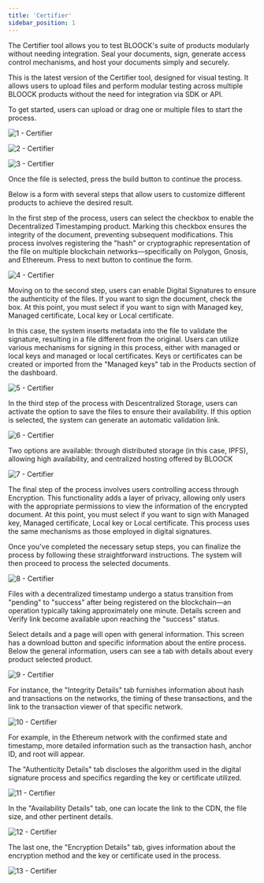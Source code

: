 ```yaml
---
title: 'Certifier'
sidebar_position: 1
---
```


The Certifier tool allows you to test BLOOCK's suite of products modularly without needing integration. Seal your documents, sign, generate access control mechanisms, and host your documents simply and securely.

This is the latest version of the Certifier tool, designed for visual testing. It allows users to upload files and perform modular testing across multiple BLOOCK products without the need for integration via SDK or API.

To get started, users can upload or drag one or multiple files to start the process.

![1 - Certifier](/static/docs/guides/tools-ecosystem/certifier/1-certifier.png)

![2 - Certifier](/static/docs/guides/tools-ecosystem/certifier/2-certifier.png)

![3 - Certifier](/static/docs/guides/tools-ecosystem/certifier/3-certifier.png)

Once the file is selected, press the build button to continue the process.

Below is a form with several steps that allow users to customize different products to achieve the desired result.

In the first step of the process, users can select the checkbox to enable the Decentralized Timestamping product. Marking this checkbox ensures the integrity of the document, preventing subsequent modifications. This process involves registering the "hash" or cryptographic representation of the file on multiple blockchain networks—specifically on Polygon, Gnosis, and Ethereum. Press to next button to continue the form.

![4 - Certifier](/static/docs/guides/tools-ecosystem/certifier/4-certifier.png)

Moving on to the second step, users can enable Digital Signatures to ensure the authenticity of the files. If you want to sign the document, check the box. At this point, you must select if you want to sign with Managed key, Managed certificate, Local key or Local certificate.

In this case, the system inserts metadata into the file to validate the signature, resulting in a file different from the original. Users can utilize various mechanisms for signing in this process, either with managed or local keys and managed or local certificates. Keys or certificates can be created or imported from the "Managed keys" tab in the Products section of the dashboard.

![5 - Certifier](/static/docs/guides/tools-ecosystem/certifier/5-certifier.png)

In the third step of the process with Descentralized Storage, users can activate the option to save the files to ensure their availability. If this option is selected, the system can generate an automatic validation link.

![6 - Certifier](/static/docs/guides/tools-ecosystem/certifier/6-certifier.png)

Two options are available: through distributed storage (in this case, IPFS), allowing high availability, and centralized hosting offered by BLOOCK

![7 - Certifier](/static/docs/guides/tools-ecosystem/certifier/7-certifier.png)

The final step of the process involves users controlling access through Encryption. This functionality adds a layer of privacy, allowing only users with the appropriate permissions to view the information of the encrypted document. At this point, you must select if you want to sign with Managed key, Managed certificate, Local key or Local certificate. This process uses the same mechanisms as those employed in digital signatures.

Once you've completed the necessary setup steps, you can finalize the process by following these straightforward instructions. The system will then proceed to process the selected documents.

![8 - Certifier](/static/docs/guides/tools-ecosystem/certifier/8-certifier.png)

Files with a decentralized timestamp undergo a status transition from "pending" to "success" after being registered on the blockchain—an operation typically taking approximately one minute. Details screen and Verify link become available upon reaching the "success" status.

Select details and a page will open with general information. This screen has a download button and specific information about the entire process. Below the general information, users can see a tab with details about every product selected product.

![9 - Certifier](/static/docs/guides/tools-ecosystem/certifier/9-certifier.png)

For instance, the "Integrity Details" tab furnishes information about hash and transactions on the networks, the timing of these transactions, and the link to the transaction viewer of that specific network.

![10 - Certifier](/static/docs/guides/tools-ecosystem/certifier/10-certifier.png)

For example, in the Ethereum network with the confirmed state and timestamp, more detailed information such as the transaction hash, anchor ID, and root will appear.

The "Authenticity Details" tab discloses the algorithm used in the digital signature process and specifics regarding the key or certificate utilized.

![11 - Certifier](/static/docs/guides/tools-ecosystem/certifier/11-certifier.png)

In the "Availability Details" tab, one can locate the link to the CDN, the file size, and other pertinent details.

![12 - Certifier](/static/docs/guides/tools-ecosystem/certifier/12-certifier.png)

The last one, the "Encryption Details" tab, gives information about the encryption method and the key or certificate used in the process.

![13 - Certifier](/static/docs/guides/tools-ecosystem/certifier/13-certifier.png)
